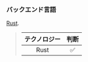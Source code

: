 ### バックエンド言語

[Rust][rust].

> | テクノロジー | 判断 |
> | :--------: | :--: |
> |    Rust    |  ✅  |

[rust]: https://www.rust-lang.org/